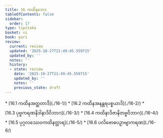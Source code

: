 ```yaml
---
title: 16 ကထိနဘေဒ
tableOfContents: false
sidebar:
  order: 17
type: tipitaka
basket: vi
book: pari
review:
  current: review
  updated: '2025-10-27T21:49:45.559715'
  updated_by: ''
  notes: ''
  history:
  - state: review
    date: '2025-10-27T21:49:45.559715'
    updated_by: ''
    notes: ''
    previous_state: draft
---
```



<ReviewStatus review={frontmatter.review} showDetails={true} />

<HypothesisAnnotation frontmatter={frontmatter} />

<DynamicBreadcrumb />



<TableOfContents book="pari" section="16">
* [16.1 ကထိနအတ္ထတာဒိ](./16-1/)
* [16.2 ကထိနအနန္တရပစ္စယာဒိ](./16-2/)
* [16.3 ပုဗ္ဗကရဏနိဒါနာဒိဝိဘာဂ](./16-3/)
* [16.4 ကထိနာဒိဇာနိတဗ္ဗဝိဘာဂ](./16-4/)
* [16.5 ပုဂ္ဂလဿေဝကထိနတ္ထာရ](./16-5/)
* [16.6 ပလိဗောဓပဉှာဗျာကရဏ](./16-6/)
</TableOfContents>